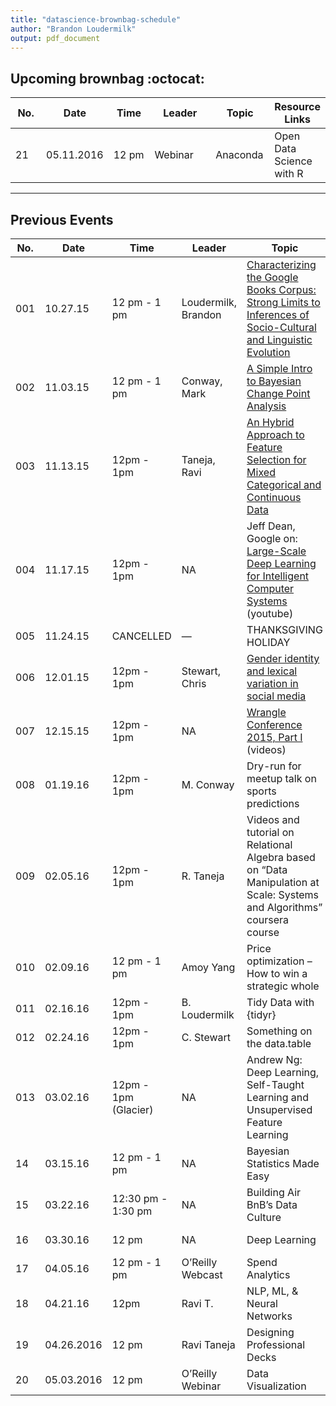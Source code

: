 ```yaml
---
title: "datascience-brownbag-schedule"
author: "Brandon Loudermilk"
output: pdf_document
---
```


## Upcoming brownbag :octocat:

No. | Date | Time | Leader | Topic | Resource Links
--- | ---- | ---- | ------ | ----- | ----
21 | 05.11.2016 | 12 pm |  Webinar | Anaconda | Open Data Science with R

----------


## Previous Events

No. | Date | Time | Leader | Topic | Resource Link
--- | ---- | ---- | ------ | ----- | ----
001 | 10.27.15 | 12 pm - 1 pm | Loudermilk, Brandon | [Characterizing the Google Books Corpus: Strong Limits to Inferences of Socio-Cultural and Linguistic Evolution](http://www.plosone.org/article/Authors/info:doi/10.1371/journal.pone.0137041)
002 | 11.03.15 | 12 pm - 1 pm | Conway, Mark | [A Simple Intro to Bayesian Change Point Analysis](http://qualityandinnovation.com/2015/07/14/a-simple-intro-to-bayesian-change-point-analysis/)
003 | 11.13.15 | 12pm - 1pm | Taneja, Ravi | [An Hybrid Approach to Feature Selection for Mixed Categorical and Continuous Data](https://github.com/loudermilk/brownbag/blob/master/articles/kdir11gd.pdf)
004 | 11.17.15 | 12pm - 1pm | NA | Jeff Dean, Google on: [Large-Scale Deep Learning for Intelligent Computer Systems](https://www.youtube.com/watch?v=90-S1M7Ny_o&t=21m2s) (youtube)
005 | 11.24.15 | CANCELLED | --- | THANKSGIVING HOLIDAY
006 | 12.01.15 | 12pm - 1pm | Stewart, Chris | [Gender identity and lexical variation in social media](http://arxiv.org/ftp/arxiv/papers/1210/1210.4567.pdf)
007 | 12.15.15 | 12pm - 1pm | NA |[Wrangle Conference 2015, Part I](https://www.youtube.com/playlist?list=PLe-h9HrA9qfA9qK9eTbDW5c5_qrRmoR34) (videos) 
008 | 01.19.16 | 12pm - 1pm | M. Conway| Dry-run for meetup talk on sports predictions
009 | 02.05.16 | 12pm - 1pm | R. Taneja | Videos and tutorial on Relational Algebra based on "Data Manipulation at Scale: Systems and Algorithms" coursera course | https://www.coursera.org/learn/data-manipulation/home/welcome
010 | 02.09.16 | 12 pm - 1 pm | Amoy Yang | Price optimization – How to win a strategic whole | http://www.palgrave-journals.com/jma/journal/v3/n4/abs/jma201518a.html
011 | 02.16.16 | 12pm - 1pm | B. Loudermilk | Tidy Data with {tidyr} | https://github.com/loudermilk/brownbag/tree/master/tidy-tutorial
012 | 02.24.16 | 12pm - 1pm | C. Stewart | Something on the data.table
013 | 03.02.16 | 12pm - 1pm (Glacier) | NA | Andrew Ng: Deep Learning, Self-Taught Learning and Unsupervised Feature Learning | https://www.youtube.com/watch?v=n1ViNeWhC24
14 | 03.15.16 | 12 pm - 1 pm | NA | Bayesian Statistics Made Easy | https://www.youtube.com/watch?v=m067f4WA_Is
15 | 03.22.16 | 12:30 pm - 1:30 pm | NA | Building Air BnB's Data Culture | https://ieondemand.com/divisions/big-data/events/355/presentations/building-airbnb-s-data-culture-insights-from-5-years-of-hypergrowth
16 | 03.30.16 | 12 pm | NA | Deep Learning | (PyData 2015, Seattle) https://www.youtube.com/watch?v=MVyauNNinC0
17 | 04.05.16 | 12 pm - 1 pm | O'Reilly Webcast | Spend Analytics | TBA
18 | 04.21.16 | 12pm | Ravi T. | NLP, ML, & Neural Networks | Webinar - https://www.dezyre.com/free-webinar/machine-learning-applications-and-artificial-neural-networks/70
19 | 04.26.2016 | 12 pm | Ravi Taneja | Designing Professional Decks | Will review data science POC decksfor inspiration
20 | 05.03.2016 | 12 pm | O'Reilly Webinar | Data Visualization | Creating Addictive Data Experiences in Modern Applications

